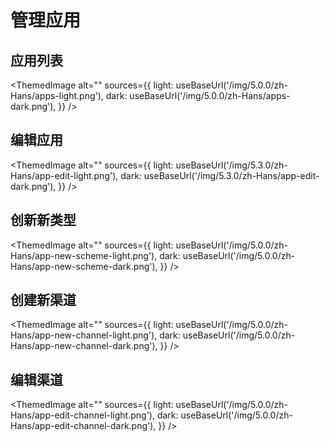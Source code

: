 # 管理应用


## 应用列表

<ThemedImage
  alt=""
  sources={{
    light: useBaseUrl('/img/5.0.0/zh-Hans/apps-light.png'),
    dark: useBaseUrl('/img/5.0.0/zh-Hans/apps-dark.png'),
  }}
/>

## 编辑应用

<ThemedImage
  alt=""
  sources={{
    light: useBaseUrl('/img/5.3.0/zh-Hans/app-edit-light.png'),
    dark: useBaseUrl('/img/5.3.0/zh-Hans/app-edit-dark.png'),
  }}
/>

## 创新新类型

<ThemedImage
  alt=""
  sources={{
    light: useBaseUrl('/img/5.0.0/zh-Hans/app-new-scheme-light.png'),
    dark: useBaseUrl('/img/5.0.0/zh-Hans/app-new-scheme-dark.png'),
  }}
/>

## 创建新渠道

<ThemedImage
  alt=""
  sources={{
    light: useBaseUrl('/img/5.0.0/zh-Hans/app-new-channel-light.png'),
    dark: useBaseUrl('/img/5.0.0/zh-Hans/app-new-channel-dark.png'),
  }}
/>

## 编辑渠道

<ThemedImage
  alt=""
  sources={{
    light: useBaseUrl('/img/5.0.0/zh-Hans/app-edit-channel-light.png'),
    dark: useBaseUrl('/img/5.0.0/zh-Hans/app-edit-channel-dark.png'),
  }}
/>
